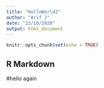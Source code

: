 ```yaml
---
title: "HelloWorld2"
author: "Arif J"
date: "23/10/2020"
output: html_document
---
```


```r
knitr::opts_chunk$set(echo = TRUE)
```

## R Markdown

#hello again
